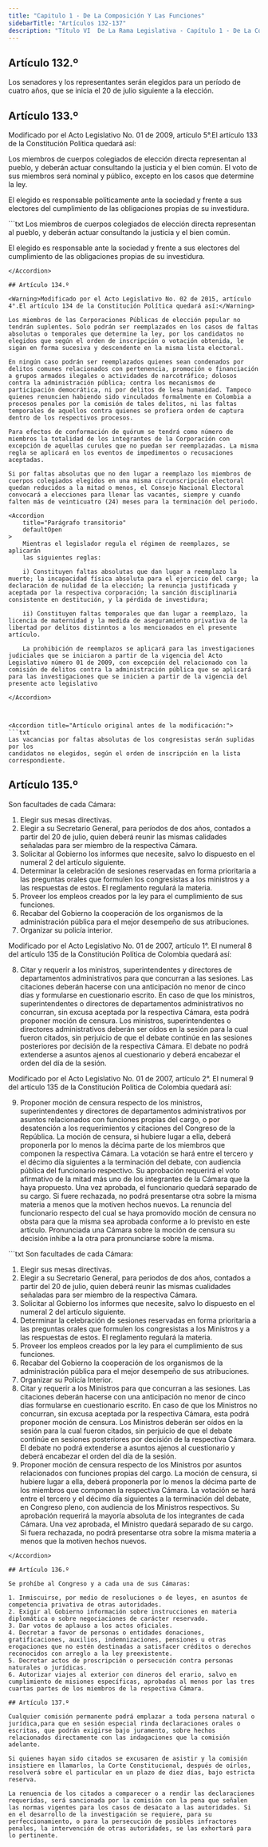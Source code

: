 ```yaml
---
title: "Capitulo 1 - De La Composición Y Las Funciones"
sidebarTitle: "Artículos 132-137"
description: "Título VI  De La Rama Legislativa - Capítulo 1 - De La Composición Y Las Funciones"
---
```


## Artículo 132.º

Los senadores y los representantes serán elegidos para un período de cuatro años, que se inicia el 20 de julio siguiente a la elección.

## Artículo 133.º

<Warning>Modificado por el Acto Legislativo No. 01 de 2009, artículo 5°.El artículo 133 de la Constitución Política quedará así:</Warning>

Los miembros de cuerpos colegiados de elección directa representan al pueblo, y deberán actuar consultando la justicia y el bien común. El voto de sus miembros será nominal y público, excepto en los casos que determine la ley.

El elegido es responsable políticamente ante la sociedad y frente a sus electores del cumplimiento de las obligaciones propias de su investidura.

<Accordion title="Artículo original antes de la modificación:">
```txt
Los miembros de cuerpos colegiados de elección directa representan al pueblo, y
deberán actuar consultando la justicia y el bien común.

El elegido es responsable ante la sociedad y frente a sus electores del
cumplimiento de las obligaciones propias de su investidura.
```
</Accordion>

## Artículo 134.º

<Warning>Modificado por el Acto Legislativo No. 02 de 2015, artículo 4°.El artículo 134 de la Constitución Política quedará así:</Warning>

Los miembros de las Corporaciones Públicas de elección popular no tendrán suplentes. Solo podrán ser reemplazados en los casos de faltas absolutas o temporales que determine la ley, por los candidatos no elegidos que según el orden de inscripción o votación obtenida, le sigan en forma sucesiva y descendente en la misma lista electoral.

En ningún caso podrán ser reemplazados quienes sean condenados por delitos comunes relacionados con pertenencia, promoción o financiación a grupos armados ilegales o actividades de narcotráfico; dolosos contra la administración pública; contra los mecanismos de participación democrática, ni por delitos de lesa humanidad. Tampoco quienes renuncien habiendo sido vinculados formalmente en Colombia a procesos penales por la comisión de tales delitos, ni las faltas temporales de aquellos contra quienes se profiera orden de captura dentro de los respectivos procesos.

Para efectos de conformación de quórum se tendrá como número de miembros la totalidad de los integrantes de la Corporación con excepción de aquellas curules que no puedan ser reemplazadas. La misma regla se aplicará en los eventos de impedimentos o recusaciones aceptadas.

Si por faltas absolutas que no den lugar a reemplazo los miembros de cuerpos colegiados elegidos en una misma circunscripción electoral quedan reducidos a la mitad o menos, el Consejo Nacional Electoral convocará a elecciones para llenar las vacantes, siempre y cuando falten más de veinticuatro (24) meses para la terminación del periodo.

<Accordion
    title="Parágrafo transitorio"
    defaultOpen
>
    Mientras el legislador regula el régimen de reemplazos, se aplicarán
    las siguientes reglas: 
    
    i) Constituyen faltas absolutas que dan lugar a reemplazo la muerte; la incapacidad física absoluta para el ejercicio del cargo; la declaración de nulidad de la elección; la renuncia justificada y aceptada por la respectiva corporación; la sanción disciplinaria consistente en destitución, y la pérdida de investidura;
    
    ii) Constituyen faltas temporales que dan lugar a reemplazo, la licencia de maternidad y la medida de aseguramiento privativa de la libertad por delitos distinntos a los mencionados en el presente artículo.

    La prohibición de reemplazos se aplicará para las investigaciones judiciales que se iniciaron a partir de la vigencia del Acto Legislativo número 01 de 2009, con excepción del relacionado con la comisión de delitos contra la administración pública que se aplicará para las investigaciones que se inicien a partir de la vigencia del presente acto legislativo
    
</Accordion>



<Accordion title="Artículo original antes de la modificación:">
```txt
Las vacancias por faltas absolutas de los congresistas serán suplidas por los
candidatos no elegidos, según el orden de inscripción en la lista
correspondiente.
```
</Accordion>

## Artículo 135.º

Son facultades de cada Cámara:

1. Elegir sus mesas directivas.
2. Elegir a su Secretario General, para períodos de dos años, contados a partir del 20 de julio, quien deberá reunir las mismas calidades señaladas para ser miembro de la respectiva Cámara.
3. Solicitar al Gobierno los informes que necesite, salvo lo dispuesto en el numeral 2 del artículo siguiente.
4. Determinar la celebración de sesiones reservadas en forma prioritaria a las preguntas orales que formulen los congresistas a los ministros y a las respuestas de estos. El reglamento regulará la materia.
5. Proveer los empleos creados por la ley para el cumplimiento de sus funciones.
6. Recabar del Gobierno la cooperación de los organismos de la administración pública para el mejor desempeño de sus atribuciones.
7. Organizar su policía interior.

<Warning>Modificado por el Acto Legislativo No. 01 de 2007, artículo 1°. El numeral 8 del artículo 135 de la Constitución Política de Colombia quedará así:</Warning>

8. Citar y requerir a los ministros, superintendentes y directores de departamentos administrativos para que concurran a las sesiones. Las citaciones deberán hacerse con una anticipación no menor de cinco días y formularse en cuestionario escrito. En caso de que los ministros, superintendentes o directores de departamentos administrativos no concurran, sin excusa aceptada por la respectiva Cámara, esta podrá proponer moción de censura. Los ministros, superintendentes o directores administrativos deberán ser oídos en la sesión para la cual fueron citados, sin perjuicio de que el debate continúe en las sesiones posteriores por decisión de la respectiva Cámara. El debate no podrá extenderse a asuntos ajenos al cuestionario y deberá encabezar el orden del día de la sesión.

<Warning>Modificado por el Acto Legislativo No. 01 de 2007, artículo 2°. El numeral 9 del artículo 135 de la Constitución Política de Colombia quedará así:</Warning>

9. Proponer moción de censura respecto de los ministros, superintendentes y directores de departamentos administrativos por asuntos relacionados con funciones propias del cargo, o por desatención a los requerimientos y citaciones del Congreso de la República. La moción de censura, si hubiere lugar a ella, deberá proponerla por lo menos la décima parte de los miembros que componen la respectiva Cámara. La votación se hará entre el tercero y el décimo día siguientes a la terminación del debate, con audiencia pública del funcionario respectivo. Su aprobación requerirá el voto afirmativo de la mitad más uno de los integrantes de la Cámara que la haya propuesto. Una vez aprobada, el funcionario quedará separado de su cargo. Si fuere rechazada, no podrá presentarse otra sobre la misma materia a menos que la motiven hechos nuevos. La renuncia del funcionario respecto del cual se haya promovido moción de censura no obsta para que la misma sea aprobada conforme a lo previsto en este artículo. Pronunciada una Cámara sobre la moción de censura su decisión inhibe a la otra para pronunciarse sobre la misma.

<Accordion title="Artículo original antes de la modificación:">
```txt
Son facultades de cada Cámara:

1.  Elegir sus mesas directivas.
2.  Elegir a su Secretario General, para periodos de dos años, contados a partir
    del 20 de julio, quien deberá reunir las mismas cualidades señaladas para
    ser miembro de la respectiva Cámara.
3.  Solicitar al Gobierno los informes que necesite, salvo lo dispuesto en el
    numeral 2 del artículo siguiente.
4.  Determinar la celebración de sesiones reservadas en forma prioritaria a las 
    preguntas orales que formulen los congresistas a los Ministros y a las 
    respuestas de estos. El reglamento regulará la materia.
5.  Proveer los empleos creados por la ley para el cumplimiento de sus 
    funciones.
6.  Recabar del Gobierno la cooperación de los organismos de la administración 
    pública para el mejor desempeño de sus atribuciones.
7.  Organizar su Policía Interior.
8.  Citar y requerir a los Ministros para que concurran a las sesiones. Las     
    citaciones deberán hacerse con una anticipación no menor de cinco días
    formularse en cuestionario escrito. En caso de que los Ministros no
    concurran, sin excusa aceptada por la respectiva Cámara, esta podrá
    proponer moción de censura. Los Ministros deberán ser oídos en la sesión
    para la cual fueron citados, sin perjuicio de que el debate continúe en
    sesiones posteriores por decisión de la respectiva Cámara. El debate no
    podrá extenderse a asuntos ajenos al cuestionario y deberá encabezar el
    orden del día de la sesión.
9.  Proponer moción de censura respecto de los Ministros por asuntos
    relacionados con funciones propias del cargo. La moción de censura, si
    hubiere lugar a ella, deberá proponerla por lo menos la décima parte de los
    miembros que componen la respectiva Cámara. La votación se hará entre el
    tercero y el décimo día siguientes a la terminación del debate, en Congreso
    pleno, con audiencia de los Ministros respectivos. Su aprobación requerirá
    la mayoría absoluta de los integrantes de cada Cámara. Una vez aprobada, el
    Ministro quedará separado de su cargo. Si fuera rechazada, no podrá
    presentarse otra sobre la misma materia a menos que la motiven hechos
    nuevos.
```
</Accordion>

## Artículo 136.º

Se prohíbe al Congreso y a cada una de sus Cámaras:

1. Inmiscuirse, por medio de resoluciones o de leyes, en asuntos de competencia privativa de otras autoridades.
2. Exigir al Gobierno información sobre instrucciones en materia diplomática o sobre negociaciones de carácter reservado.
3. Dar votos de aplauso a los actos oficiales.
4. Decretar a favor de personas o entidades donaciones, gratificaciones, auxilios, indemnizaciones, pensiones u otras erogaciones que no estén destinadas a satisfacer créditos o derechos reconocidos con arreglo a la ley preexistente.
5. Decretar actos de proscripción o persecución contra personas naturales o jurídicas.
6. Autorizar viajes al exterior con dineros del erario, salvo en cumplimiento de misiones específicas, aprobadas al menos por las tres cuartas partes de los miembros de la respectiva Cámara.

## Artículo 137.º

Cualquier comisión permanente podrá emplazar a toda persona natural o jurídica,para que en sesión especial rinda declaraciones orales o escritas, que podrán exigirse bajo juramento, sobre hechos relacionados directamente con las indagaciones que la comisión adelante.

Si quienes hayan sido citados se excusaren de asistir y la comisión insistiere en llamarlos, la Corte Constitucional, después de oírlos, resolverá sobre el particular en un plazo de diez días, bajo estricta reserva.

La renuencia de los citados a comparecer o a rendir las declaraciones requeridas, será sancionada por la comisión con la pena que señalen las normas vigentes para los casos de desacato a las autoridades. Si en el desarrollo de la investigación se requiere, para su perfeccionamiento, o para la persecución de posibles infractores penales, la intervención de otras autoridades, se las exhortará para lo pertinente.
